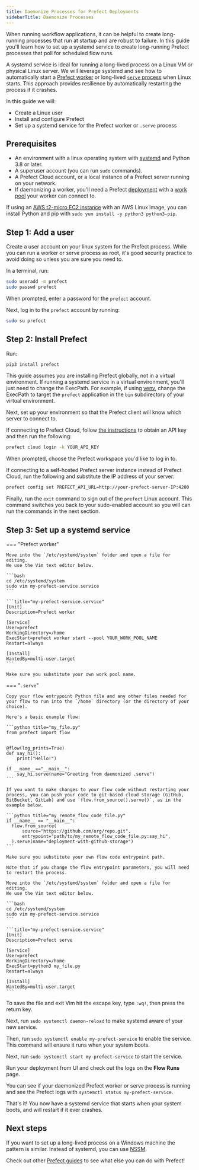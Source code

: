 ```yaml
---
title: Daemonize Processes for Prefect Deployments
sidebarTitle: Daemonize Processes
---
```



When running workflow applications, it can be helpful to create long-running processes that run at startup and are robust to failure.
In this guide you'll learn how to set up a systemd service to create long-running Prefect processes that poll for scheduled flow runs.

A systemd service is ideal for running a long-lived process on a Linux VM or physical Linux server.
We will leverage systemd and see how to automatically start a [Prefect worker](/2.15.0/concepts/work-pools/#worker-overview) or long-lived [`serve` process](/2.15.0/concepts/flows/#serving-a-flow) when Linux starts.
This approach provides resilience by automatically restarting the process if it crashes.

In this guide we will:

* Create a Linux user
* Install and configure Prefect
* Set up a systemd service for the Prefect worker or `.serve` process

## Prerequisites

* An environment with a linux operating system with [systemd](https://systemd.io/) and Python 3.8 or later.
* A superuser account (you can run `sudo` commands).
* A Prefect Cloud account, or a local instance of a Prefect server running on your network.
* If daemonizing a worker, you'll need a Prefect [deployment](/2.15.0/concepts/deployments/) with a [work pool](/2.15.0/concepts/work-pools/) your worker can connect to.

If using an [AWS t2-micro EC2 instance](https://aws.amazon.com/ec2/instance-types/t2/) with an AWS Linux image, you can install Python and pip with `sudo yum install -y python3 python3-pip`.

## Step 1: Add a user

Create a user account on your linux system for the Prefect process.
While you can run a worker or serve process as root, it's good security practice to avoid doing so unless you are sure you need to.

In a terminal, run:

```bash
sudo useradd -m prefect
sudo passwd prefect
```

When prompted, enter a password for the `prefect` account.

Next, log in to the `prefect` account by running:

```bash
sudo su prefect
```

## Step 2: Install Prefect

Run:

```bash
pip3 install prefect
```

This guide assumes you are installing Prefect globally, not in a virtual environment.
If running a systemd service in a virtual environment, you'll just need to change the ExecPath.
For example, if using [venv](https://docs.python.org/3/library/venv.html), change the ExecPath to target the `prefect` application in the `bin` subdirectory of your virtual environment.

Next, set up your environment so that the Prefect client will know which server to connect to.

If connecting to Prefect Cloud, follow [the instructions](https://docs.prefect.io/ui/cloud-getting-started/#create-an-api-key) to obtain an API key and then run the following:

```bash
prefect cloud login -k YOUR_API_KEY
```

When prompted, choose the Prefect workspace you'd like to log in to.

If connecting to a self-hosted Prefect server instance instead of Prefect Cloud, run the following and substitute the IP address of your server:

```bash
prefect config set PREFECT_API_URL=http://your-prefect-server-IP:4200
```

Finally, run the `exit` command to sign out of the `prefect` Linux account.
This command switches you back to your sudo-enabled account so you will can run the commands in the next section.

## Step 3: Set up a systemd service

=== "Prefect worker"

    Move into the `/etc/systemd/system` folder and open a file for editing.
    We use the Vim text editor below.

    ```bash
    cd /etc/systemd/system
    sudo vim my-prefect-service.service
    ```

    ```title="my-prefect-service.service"
    [Unit]
    Description=Prefect worker

    [Service]
    User=prefect
    WorkingDirectory=/home
    ExecStart=prefect worker start --pool YOUR_WORK_POOL_NAME
    Restart=always

    [Install]
    WantedBy=multi-user.target
    ```

    Make sure you substitute your own work pool name.

=== "`.serve`"

    Copy your flow entrypoint Python file and any other files needed for your flow to run into the `/home` directory (or the directory of your choice).

    Here's a basic example flow:

    ```python title="my_file.py"
    from prefect import flow


    @flow(log_prints=True)
    def say_hi():
        print("Hello!")
        
    if __name__=="__main__":
        say_hi.serve(name="Greeting from daemonized .serve")
    ```

    If you want to make changes to your flow code without restarting your process, you can push your code to git-based cloud storage (GitHub, BitBucket, GitLab) and use `flow.from_source().serve()`, as in the example below.

    ```python title="my_remote_flow_code_file.py"
    if __name__ == "__main__":
      flow.from_source(
          source="https://github.com/org/repo.git",
          entrypoint="path/to/my_remote_flow_code_file.py:say_hi",
      ).serve(name="deployment-with-github-storage")
    ```

    Make sure you substitute your own flow code entrypoint path.

    Note that if you change the flow entrypoint parameters, you will need to restart the process.

    Move into the `/etc/systemd/system` folder and open a file for editing.
    We use the Vim text editor below.

    ```bash
    cd /etc/systemd/system
    sudo vim my-prefect-service.service
    ```

    ```title="my-prefect-service.service"
    [Unit]
    Description=Prefect serve 

    [Service]
    User=prefect
    WorkingDirectory=/home
    ExecStart=python3 my_file.py
    Restart=always

    [Install]
    WantedBy=multi-user.target
    ```

To save the file and exit Vim hit the escape key, type `:wq!`, then press the return key.

Next, run `sudo systemctl daemon-reload` to make systemd aware of your new service.

Then, run `sudo systemctl enable my-prefect-service` to enable the service.
This command will ensure it runs when your system boots.

Next, run `sudo systemctl start my-prefect-service` to start the service.

Run your deployment from UI and check out the logs on the **Flow Runs** page.

You can see if your daemonized Prefect worker or serve process is running and see the Prefect logs with `systemctl status my-prefect-service`.

That's it!
You now have a systemd service that starts when your system boots, and will restart if it ever crashes.

## Next steps

If you want to set up a long-lived process on a Windows machine the pattern is similar.
Instead of systemd, you can use [NSSM](https://nssm.cc/).

Check out other [Prefect guides](/2.15.0/guides/) to see what else you can do with Prefect!
